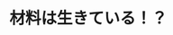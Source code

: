 ﻿---
title: "材料は生きている！？"
category: "その他"
vol: "46"
interviewee: "若島・細田 "
url: ""
tags: []
pdf: "46-4.pdf"
career: ""
preface: "一昔前では、想像すらつかなかった新しい材料。形状記憶合金や自己再生機能をもった材料は、まるで生きているかのような挙動を私達に見せてくれる。今回、この未来の材料についてのお話を伺った。"
---
